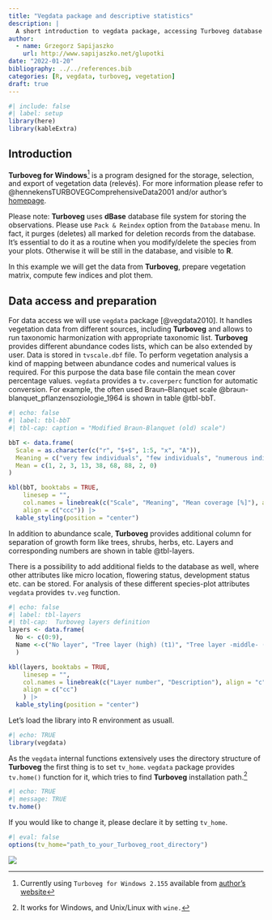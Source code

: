 ```yaml
---
title: "Vegdata package and descriptive statistics"
description: |
  A short introduction to vegdata package, accessing Turboveg database and plots analysis.
author:
  - name: Grzegorz Sapijaszko
    url: http://www.sapijaszko.net/glupotki
date: "2022-01-20"
bibliography: ../../references.bib
categories: [R, vegdata, turboveg, vegetation]
draft: true
---
```


```r
#| include: false
#| label: setup
library(here)
library(kableExtra)
```

## Introduction

**Turboveg for Windows**\index{\textbf{Turboveg}}[^1] is a program designed for the storage, selection, and export of vegetation data (relevés). For more information please refer to @hennekensTURBOVEGComprehensiveData2001 and/or author's [homepage](https://www.synbiosys.alterra.nl/turboveg/).

[^1]: Currently using `Turboveg for Windows 2.155` available from [author's website](https://www.synbiosys.alterra.nl/turboveg/)

Please note: **Turboveg** uses **dBase** database file system for storing the observations. Please use `Pack & Reindex` option from the `Database` menu. In fact, it purges (deletes) all marked for deletion records from the database. It's essential to do it as a routine when you modify/delete the species from your plots. Otherwise it will be still in the database, and visible to **R**.

In this example we will get the data from **Turboveg**, prepare vegetation matrix, compute few indices and plot them.

## Data access and preparation

For data access we will use `vegdata` package [@vegdata2010]. It handles vegetation data from different sources, including **Turboveg** and allows to run taxonomic harmonization with appropriate taxonomic list. **Turboveg** provides different abundance codes lists, which can be also extended by user. Data is stored in `tvscale.dbf` file. To perform vegetation analysis a kind of mapping between abundance codes and numerical values is required. For this purpose the data base file contain the mean cover percentage values. `vegdata` provides a `tv.coverperc` function for automatic conversion. For example, the often used Braun--Blanquet scale @braun-blanquet_pflanzensoziologie_1964 is shown in table @tbl-bbT.

```r
#| echo: false
#| label: tbl-bbT
#| tbl-cap: caption = "Modified Braun-Blanquet (old) scale")

bbT <- data.frame(
  Scale = as.character(c("r", "$+$", 1:5, "x", "A")),
  Meaning = c("very few individuals", "few individuals", "numerous individuals", "5 -- 25 %", "25 -- 50 %", "50 -- 75 %", "75 -- 100 %", "few individuals", "No presence"),
  Mean = c(1, 2, 3, 13, 38, 68, 88, 2, 0)
)

kbl(bbT, booktabs = TRUE, 
    linesep = "",
    col.names = linebreak(c("Scale", "Meaning", "Mean coverage [%]"), align = "c"),
    align = c("ccc")) |>
  kable_styling(position = "center")
```

In addition to abundance scale, **Turboveg** provides additional column for separation of growth form like trees, shrubs, herbs, etc. Layers and corresponding numbers are shown in table @tbl-layers.

There is a possibility to add additional fields to the database as well, where other attributes like micro location, flowering status, development status etc. can be stored. For analysis of these different species-plot attributes `vegdata` provides `tv.veg` function.

```r
#| echo: false
#| label: tbl-layers
#| tbl-cap:  Turboveg layers definition
layers <- data.frame(
  No <- c(0:9),
  Name <-c("No layer", "Tree layer (high) (t1)", "Tree layer -middle- (t2)", "Tree layer -low- (t3)", "Shrub layer (high) (s1)", "Shrub layer -low- (s2)", "Herb layer (hl)", "Juvenile (jl)", "Seedling (<1 year) (sl)", "Moss layer (ml)")
  )

kbl(layers, booktabs = TRUE, 
    linesep = "",
    col.names = linebreak(c("Layer number", "Description"), align = "c"),
    align = c("cc")
    ) |>
  kable_styling(position = "center")
```

Let's load the library into R environment as usuall.

```r
#| echo: TRUE
library(vegdata)
```

As the `vegdata` internal functions extensively uses the directory structure of **Turboveg** the first thing is to set `tv_home`. `vegdata` package provides `tv.home()` function for it, which tries to find **Turboveg** installation path.[^2]

[^2]: It works for Windows, and Unix/Linux with `wine.`

```r
#| echo: TRUE
#| message: TRUE
tv.home()
```

If you would like to change it, please declare it by setting `tv_home`.

```r
#| eval: false
options(tv_home="path_to_your_Turboveg_root_directory")
```

![](thumbnail.jpg)
